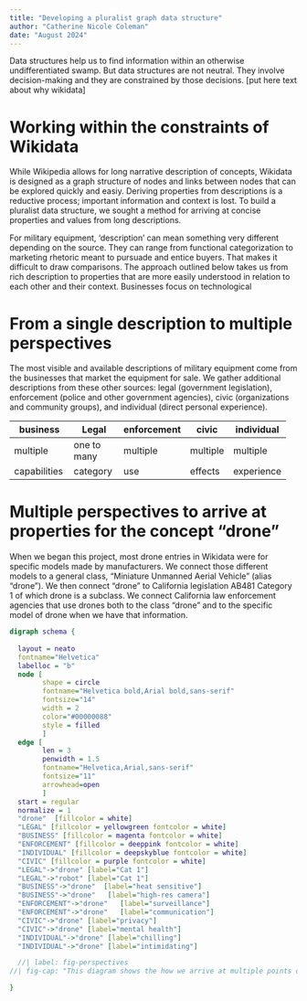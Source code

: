 ```yaml
---
title: "Developing a pluralist graph data structure"
author: "Catherine Nicole Coleman"
date: "August 2024"
---
```


Data structures help us to find information within an otherwise undifferentiated swamp. But data structures are not neutral. They involve decision-making and they are constrained by those decisions. 
[put here text about why wikidata]

# Working within the constraints of Wikidata

While Wikipedia allows for long narrative description of concepts, Wikidata is designed as a graph structure of nodes and links between nodes that can be explored quickly and easiy. Deriving properties from descriptions is a reductive process; important information and context is lost. To build a pluralist data structure, we sought a method for arriving at concise properties and values from long descriptions. 

For military equipment, 'description' can mean something very different depending on the source. They can range from functional categorization to marketing rhetoric meant to pursuade and entice buyers. That makes it difficult to draw comparisons. The approach outlined below takes us from rich description to properties that are more easily understood in relation to each other and their context. Businesses focus on technological 

# From a single description to multiple perspectives

The most visible and available descriptions of military equipment come from the businesses that market the equipment for sale. We gather additional descriptions from these other sources:  legal (government legislation), enforcement (police and other government agencies), civic (organizations and community groups), and individual (direct personal experience). 

+------------------+----------------+----------------+-----------+------------+
| business         | Legal          |  enforcement   | civic     | individual |
+==================+================+================+===========+============+
| multiple         | one to many    | multiple       | multiple  | multiple   |
+------------------+----------------+----------------+-----------+------------+
| capabilities     | category       | use            |  effects  | experience |
+------------------+----------------+----------------+-----------+------------+

# Multiple perspectives to arrive at properties for the concept "drone"

When we began this project, most drone entries in Wikidata were for specific models made by manufacturers. We connect those different models to a general class, "Miniature Unmanned Aerial Vehicle" (alias "drone"). We then connect "drone" to California legislation AB481 Category 1 of which drone is a subclass. We connect California law enforcement agencies that use drones both to the class "drone" and to the specific model of drone when we have that information.  


```dot

digraph schema {
  
  layout = neato
  fontname="Helvetica"
  labelloc = "b"
  node [
        shape = circle
        fontname="Helvetica bold,Arial bold,sans-serif"
        fontsize="14"
        width = 2
		color="#00000088"
		style = filled
        ]
  edge [
        len = 3 
        penwidth = 1.5 
        fontname="Helvetica,Arial,sans-serif"
        fontsize="11"
        arrowhead=open
        ]
  start = regular
  normalize = 1
  "drone"  [fillcolor = white]
  "LEGAL" [fillcolor = yellowgreen fontcolor = white]
  "BUSINESS" [fillcolor = magenta fontcolor = white]
  "ENFORCEMENT" [fillcolor = deeppink fontcolor = white]
  "INDIVIDUAL" [fillcolor = deepskyblue fontcolor = white]
  "CIVIC" [fillcolor = purple fontcolor = white]
  "LEGAL"->"drone" [label="Cat 1"]
  "LEGAL"->"robot" [label="Cat 1"]
  "BUSINESS"->"drone"  [label="heat sensitive"]
  "BUSINESS"->"drone"   [label="high-res camera"]
  "ENFORCEMENT"->"drone"   [label="surveillance"]
  "ENFORCEMENT"->"drone"   [label="communication"]
  "CIVIC"->"drone" [label="privacy"]
  "CIVIC"->"drone" [label="mental health"]
  "INDIVIDUAL"->"drone" [label="chilling"]
  "INDIVIDUAL"->"drone" [label="intimidating"]

  //| label: fig-perspectives
//| fig-cap: "This diagram shows the how we arrive at multiple points of view on a single concept, in this case "drone"."

}








```




